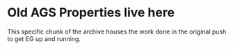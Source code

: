 # Old AGS Properties live here
This specific chunk of the archive houses the work done in the original push to get EG up and running.
